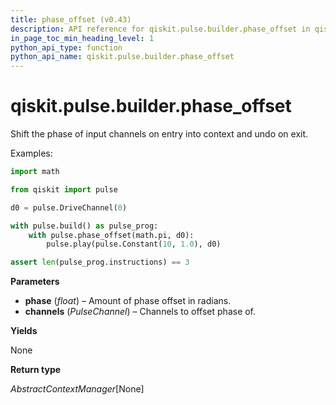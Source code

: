 ```yaml
---
title: phase_offset (v0.43)
description: API reference for qiskit.pulse.builder.phase_offset in qiskit v0.43
in_page_toc_min_heading_level: 1
python_api_type: function
python_api_name: qiskit.pulse.builder.phase_offset
---
```


<span id="qiskit-pulse-builder-phase-offset" />

# qiskit.pulse.builder.phase\_offset

<Function id="qiskit.pulse.builder.phase_offset" isDedicatedPage={true} github="https://github.com/qiskit/qiskit/tree/stable/0.24/qiskit/pulse/builder.py" signature="phase_offset(phase, *channels)">
  Shift the phase of input channels on entry into context and undo on exit.

  Examples:

  ```python
  import math

  from qiskit import pulse

  d0 = pulse.DriveChannel(0)

  with pulse.build() as pulse_prog:
      with pulse.phase_offset(math.pi, d0):
          pulse.play(pulse.Constant(10, 1.0), d0)

  assert len(pulse_prog.instructions) == 3
  ```

  **Parameters**

  *   **phase** (*float*) – Amount of phase offset in radians.
  *   **channels** (*PulseChannel*) – Channels to offset phase of.

  **Yields**

  None

  **Return type**

  *AbstractContextManager*\[None]
</Function>

